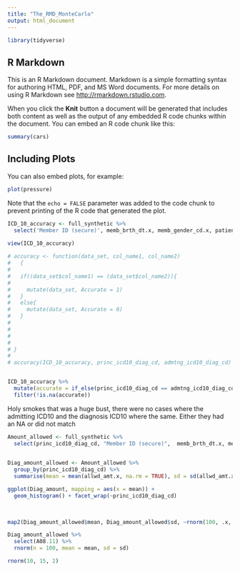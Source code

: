 ```yaml
---
title: "The_RMD_MonteCarlo"
output: html_document
---
```


```r
library(tidyverse)
```

## R Markdown

This is an R Markdown document. Markdown is a simple formatting syntax for authoring HTML, PDF, and MS Word documents. For more details on using R Markdown see <http://rmarkdown.rstudio.com>.

When you click the **Knit** button a document will be generated that includes both content as well as the output of any embedded R code chunks within the document. You can embed an R code chunk like this:

```r
summary(cars)
```

## Including Plots

You can also embed plots, for example:

```r
plot(pressure)
```

Note that the `echo = FALSE` parameter was added to the code chunk to prevent printing of the R code that generated the plot.


```r

ICD_10_accuracy <- full_synthetic %>%
  select('Member ID (secure)', memb_brth_dt.x, memb_gender_cd.x, patient_name, state_nm, allwd_amt.x, princ_icd10_diag_cd, admtng_icd10_diag_cd)
  
view(ICD_10_accuracy)

```


```r

# accuracy <- function(data_set, col_name1, col_name2)
#   {
#   
#   if((data_set$col_name1) == (data_set$col_name2)){
#     
#     mutate(data_set, Accurate = 1)
#   }
#   else{
#     mutate(data_set, Accurate = 0)
#   }
#   
#     
#   
#   
# }
# 
# accuracy(ICD_10_accuracy, princ_icd10_diag_cd, admtng_icd10_diag_cd)


ICD_10_accuracy %>%
  mutate(accurate = if_else(princ_icd10_diag_cd == admtng_icd10_diag_cd, 1, 0)) %>%
  filter(!is.na(accurate))


```

Holy smokes that was a huge bust, there were no cases where the admitting ICD10 and the diagnosis ICD10 where the same.  Either they had an NA or did not match



```r

Amount_allowed <- full_synthetic %>%
  select(princ_icd10_diag_cd, "Member ID (secure)",  memb_brth_dt.x, memb_gender_cd.x, patient_name, state_nm, allwd_amt.x, sbmtd_amt.x, copay_coin_amt, coin_amt, ded_amt)
  

Diag_amount_allowed <- Amount_allowed %>%
  group_by(princ_icd10_diag_cd) %>%
  summarise(mean = mean(allwd_amt.x, na.rm = TRUE), sd = sd(allwd_amt.x, na.rm = TRUE), n = n())

```



```r

ggplot(Diag_amount, mapping = aes(x = mean)) +
  geom_histogram() + facet_wrap(~princ_icd10_diag_cd)
  
  

```



```r




map2(Diag_amount_allowed$mean, Diag_amount_allowed$sd, ~rnorm(100, .x, .y))
```


```r

Diag_amount_allowed %>%
  select(A08.11) %>%
  rnorm(n = 100, mean = mean, sd = sd)

```

```r

rnorm(10, 15, 2)

```

